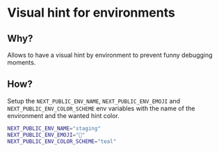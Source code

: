 # Visual hint for environments

## Why?

Allows to have a visual hint by environment to prevent funny debugging moments.

## How?

Setup the `NEXT_PUBLIC_ENV_NAME`, `NEXT_PUBLIC_ENV_EMOJI` and `NEXT_PUBLIC_ENV_COLOR_SCHEME` env variables with the name of the environment and the wanted hint color.

```bash
NEXT_PUBLIC_ENV_NAME="staging"
NEXT_PUBLIC_ENV_EMOJI="🧪"
NEXT_PUBLIC_ENV_COLOR_SCHEME="teal"
```

